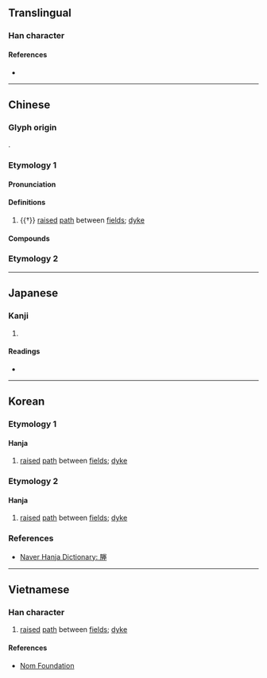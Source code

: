 {{character info}}
==Translingual==

===Han character===
{{Han char|rn=32|rad=土|as=10|sn=13|four=79214|canj=BFQG|ids=⿰月⿱龹土}}

====References====
* {{Han ref|kx=0235.050|dkj=05323|dj=0472.320|hdz=32098.170|uh=584D}}

----

==Chinese==

===Glyph origin===
{{Han etym}}
{{Han compound|朕|土|ls=psc|c1=p|c2=s}}.

===Etymology 1===
{{zh-forms}}

====Pronunciation====
{{zh-pron
|m=chéng
|c=sing4
|md=chìng
|w=3zan,3zen
|w_note=3zan - vernacular (in {{zh-l|*巴塍}}); 3zen - literary
|mc=y
|oc=y
|cat=n
}}

====Definitions====
{{zh-hanzi}}

# {{†}} [[raised]] [[path]] between [[field]]s; [[dyke]]

====Compounds====
{{zh-der|田塍|橫塍}}

===Etymology 2===
{{zh-see|田|v|(''Min'') [[paddy field]]}}

----

==Japanese==

===Kanji===
{{ja-kanji|grade=|rs=土10}}

# {{rfdef|ja|sort=土10}}

====Readings====
* {{ja-readings|on=しょう, じょう|kun=あぜ, くろ, つつ-み}}

----

==Korean==

===Etymology 1===

====Hanja====
{{ko-hanja|밭두둑|승}}

# [[raised]] [[path]] between [[fields]]; [[dyke]]

===Etymology 2===

====Hanja====
{{ko-hanja|밭두둑|증}}

# [[raised]] [[path]] between [[fields]]; [[dyke]]

===References===
* [https://web.archive.org/web/20210417092211/https://hanja.dict.naver.com/hanja?q=%E5%A1%8D Naver Hanja Dictionary: 塍]

----

==Vietnamese==

===Han character===
{{vi-readings|reading=thăng|rs=土10}}

# [[raised]] [[path]] between [[fields]]; [[dyke]]

====References====
* [http://nomfoundation.org/common/nom_details.php?codepoint=584d Nom Foundation]
